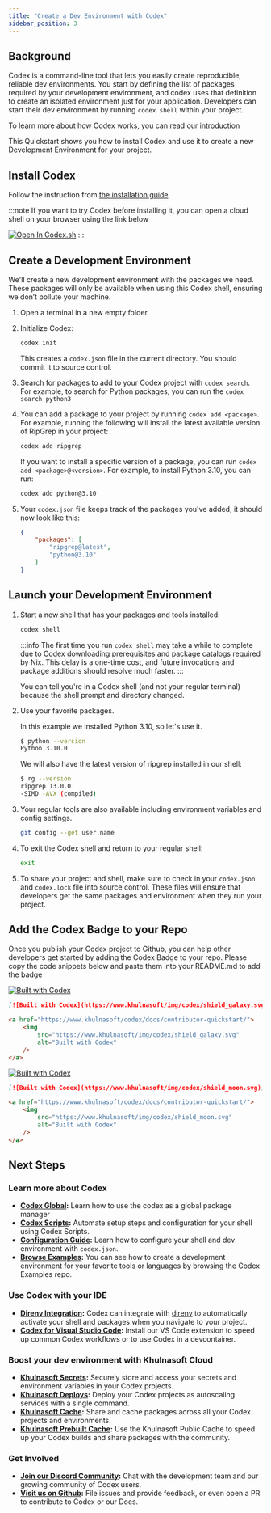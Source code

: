 ```yaml
---
title: "Create a Dev Environment with Codex"
sidebar_position: 3
---
```



## Background

Codex is a command-line tool that lets you easily create reproducible, reliable dev environments. You start by defining the list of packages required by your development environment, and codex uses that definition to create an isolated environment just for your application. Developers can start their dev environment by running `codex shell` within your project.

To learn more about how Codex works, you can read our [introduction](index.md)

This Quickstart shows you how to install Codex and use it to create a new Development Environment for your project.

## Install Codex

Follow the instruction from [the installation guide](./installing_codex.mdx).

:::note
If you want to try Codex before installing it, you can open a cloud shell on your browser using the link below

[![Open In Codex.sh](https://www.khulnasoft/img/codex/open-in-codex.svg)](https://codex.sh/open/templates/tutorial)
:::

## Create a Development Environment

We'll create a new development environment with the packages we need. These packages will only be available when using this Codex shell, ensuring we don’t pollute your machine.

1. Open a terminal in a new empty folder.

2. Initialize Codex:

    ```bash
    codex init
    ```

    This creates a `codex.json` file in the current directory. You should commit it to source control.

3. Search for packages to add to your Codex project with `codex search`.  For example, to search for Python packages, you can run the `codex search python3`

4. You can add a package to your project by running `codex add <package>`. For example, running the following will install the latest available version of RipGrep in your project:

    ```bash
    codex add ripgrep
    ```

    If you want to install a specific version of a package, you can run `codex add <package>@<version>`. For example, to install Python 3.10, you can run:

    ```bash
    codex add python@3.10
    ```

5. Your `codex.json` file keeps track of the packages you've added, it should now look like this:

    ```json
    {
        "packages": [
            "ripgrep@latest",
            "python@3.10"
        ]
    }
    ```

## Launch your Development Environment

1. Start a new shell that has your packages and tools installed:

    ```bash
    codex shell
    ```

    :::info
    The first time you run `codex shell` may take a while to complete due to Codex downloading prerequisites and package catalogs required by Nix. This delay is a one-time cost, and future invocations and package additions should resolve much faster.
    :::

    You can tell you're in a Codex shell (and not your regular terminal) because the shell prompt and directory changed.

2. Use your favorite packages.

    In this example we installed Python 3.10, so let's use it.

    ```bash
    $ python --version
    Python 3.10.0
    ```

    We will also have the latest version of ripgrep installed in our shell:

    ```bash
    $ rg --version
    ripgrep 13.0.0
    -SIMD -AVX (compiled)
    ```

3. Your regular tools are also available including environment variables and config settings.

    ```bash
    git config --get user.name
    ```

4. To exit the Codex shell and return to your regular shell:

    ```bash
    exit
    ```

5. To share your project and shell,  make sure to check in your `codex.json` and `codex.lock` file into source control. These files will ensure that developers get the same packages and environment when they run your project.

## Add the Codex Badge to your Repo

Once you publish your Codex project to Github, you can help other developers get started by adding the Codex Badge to your repo. Please copy the code snippets below and paste them into your README.md to add the badge

[![Built with Codex](https://www.khulnasoft/img/codex/shield_galaxy.svg)](https://www.khulnasoft/codex/docs/contributor-quickstart/)

<Tabs>
<TabItem value='md' label='Markdown'>

```md
[![Built with Codex](https://www.khulnasoft/img/codex/shield_galaxy.svg)](https://www.khulnasoft/codex/docs/contributor-quickstart/)
```

</TabItem>
<TabItem value='html' label='HTML'>

```html
<a href="https://www.khulnasoft/codex/docs/contributor-quickstart/">
    <img
        src="https://www.khulnasoft/img/codex/shield_galaxy.svg"
        alt="Built with Codex"
    />
</a>
````

</TabItem>
</Tabs>

[![Built with Codex](https://www.khulnasoft/img/codex/shield_moon.svg)](https://www.khulnasoft/codex/docs/contributor-quickstart/)

<Tabs>
<TabItem value='md' label='Markdown'>

```md
[![Built with Codex](https://www.khulnasoft/img/codex/shield_moon.svg)](https://www.khulnasoft/codex/docs/contributor-quickstart/)
```

</TabItem>
<TabItem value='html' label='HTML'>

```html
<a href="https://www.khulnasoft/codex/docs/contributor-quickstart/">
    <img
        src="https://www.khulnasoft/img/codex/shield_moon.svg"
        alt="Built with Codex"
    />
</a>
```

</TabItem>
</Tabs>

## Next Steps

### Learn more about Codex
* **[Codex Global](codex_global.md):** Learn how to use the codex as a global package manager
* **[Codex Scripts](guides/scripts.md):** Automate setup steps and configuration for your shell using Codex Scripts.
* **[Configuration Guide](configuration.md):** Learn how to configure your shell and dev environment with `codex.json`.
* **[Browse Examples](https://github.com/khulnasoft/codex/tree/main/examples):** You can see how to create a development environment for your favorite tools or languages by browsing the Codex Examples repo.

### Use Codex with your IDE
* **[Direnv Integration](ide_configuration/direnv.md):** Codex can integrate with [direnv](https://direnv.net/) to automatically activate your shell and packages when you navigate to your project.
* **[Codex for Visual Studio Code](https://marketplace.visualstudio.com/items?itemName=khulnasoft.codex):** Install our VS Code extension to speed up common Codex workflows or to use Codex in a devcontainer.

### Boost your dev environment with Khulnasoft Cloud

* **[Khulnasoft Secrets](./cloud/secrets/index.md):** Securely store and access your secrets and environment variables in your Codex projects.
* **[Khulnasoft Deploys](./cloud/deploys/index.md):** Deploy your Codex projects as autoscaling services with a single command.
* **[Khulnasoft Cache](./cloud/cache/index.md):** Share and cache packages across all your Codex projects and environments.
* **[Khulnasoft Prebuilt Cache](./cloud/cache/prebuilt_cache.md):** Use the Khulnasoft Public Cache to speed up your Codex builds and share packages with the community.

### Get Involved
* **[Join our Discord Community](https://discord.gg/khulnasoft):** Chat with the development team and our growing community of Codex users.
* **[Visit us on Github](https://github.com/khulnasoft/codex):** File issues and provide feedback, or even open a PR to contribute to Codex or our Docs.
